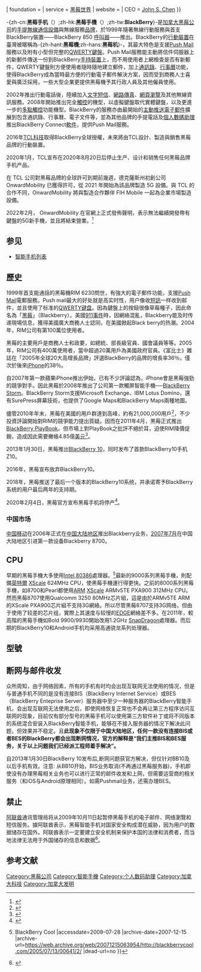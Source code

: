 {{About|電子裝置品牌|其母公司|黑莓公司|一種水果|黑莓|其它意思|黑莓 (消歧義)}}
{{noteTA
|T=zh-cn:黑莓手机; zh-hk:黑莓手機; zh-tw:BlackBerry;
|1=zh-cn:黑莓手机; zh-hk:黑莓手機; zh-tw:黑莓機;
|2=zh-cn:移动; zh-hk:手提; zh-tw:行動;
|3=zh-cn:无线通信设备; zh-hk:無線通信設備; zh-tw:無線通訊裝置;
|G1=IT
}}
{{Infobox information appliance
| name = 黑莓
| logo = [[File:Blackberry_Logo.svg|File:Blackberry Logo.svg]]
| image =
| caption = [[BlackBerry_Z30|BlackBerry Z30]]
| developer ='''開發商:''' <br />[[黑莓公司|黑莓公司]] (1999-2016)<br /> [[TCL|TCL]] ([[全球|全球]]) (2016-2020)<br /> Elang Mahkota Teknologi([[印尼|印尼]]) (2016-2019) <br /> Optiemus Infracom ([[印度|印度]]) (2017-2018)<br />OnwardMobility (2020-2022)<br />
| manufacturer =
| type = [[手持式装置|手持式装置]]
| discontinued = 
| unitssold = 
| unitsshipped = 10.7億（2014）
| os = [[BlackBerry_10|BlackBerry 10]]，[[Android|Android]]
| releasedate ={{ start date and age |1999|1|19}}
| foundation = {{start date and age|2003|3|1}}
| service = [[黑莓世界|黑莓世界]]
| website = {{URL|global.blackberry.com/}}
| CEO = [[John_S._Chen|John S. Chen]]
}}

-{zh-cn:'''黑莓手机'''（{{lang-en|'''BlackBerry'''}}）;zh-hk:'''黑莓手機'''（{{lang-en|'''BlackBerry'''}}）;zh-tw:'''BlackBerry'''}-是[[加拿大|加拿大]][[黑莓公司|黑莓公司]]的[[行動裝置|手提無線通信設備]]與無線服務[[品牌|品牌]]，於1999年隨著無線行動服務與首支BlackBerry裝置——BlackBerry 850 [[呼叫器|呼叫器]]——推出。BlackBerry的[[行動裝置|行動裝置]]在臺灣被暱稱為-{zh-hant:'''黑莓機''';zh-hans:'''黑莓机'''}-，其最大特色是支援[[Push_Mail|Push Mail]]服務以及附有小型但完整的[[QWERTY鍵盤|QWERTY鍵盤]]。Push Mail服務能主動將信件伺服器上的新郵件傳送一份到BlackBerry[[行動裝置|手持裝置]]上，而不用使用者上網檢查是否有新郵件，QWERTY鍵盤則方便使用者隨時隨地建立郵件，加上[[通訊錄|通訊錄]]、[[行事曆|行事曆]]功能，使得BlackBerry成為當時最方便的行動電子郵件解決方案，因而受到商務人士喜愛與廣泛採用，一些大型企業更提供黑莓機予其行政人員及其他僱員使用。

2002年推出行動電話後，陸續加入[[短信|文字短信]]、[[網路傳真|網路傳真]]、[[網頁|網頁瀏覽]]及其他無線資訊服務。2008年開始推出完全[[觸控|觸控]]的機型，以虛擬鍵盤取代實體鍵盤，以及更進一步的[[多點觸控|多點觸控]]功能機型。BlackBerry的服務亦由最開始的[[Push_Mail|主動推送電子郵件]]擴展到包含通訊錄、行事曆、電子文件等，並為其他品牌的手提電話及[[個人數碼助理|個人數碼助理]]推出BlackBerry Connect[[軟件|軟件]]，提供Push Mail服務。

2016年[[TCL科技|TCL科技]]取得BlackBerry全球授權，未來將由TCL設計、製造與銷售黑莓品牌的行動裝置。

2020年1月，TCL宣布在2020年8月20日后停止生产、设计和销售任何黑莓品牌手机产品。

在 TCL 公司對黑莓品牌的全球許可到期前幾週，德克薩斯州初創公司 OnwardMobility 已獲得許可，從 2021 年開始為該品牌製造 5G 設備。與 TCL 的合作不同，OnwardMobility 將與製造合作夥伴 FIH Mobile 一起為企業市場製造設備。

2022年2月， OnwardMobility 在官網上正式發佈聲明，表示無法繼續開發帶有鍵盤的5G新手機，並且將結束營業。<ref>{{Cite web|title=OnwardMobility 官網|url=https://www.onwardmobility.com/|access-date=2022-02-22|work=www.onwardmobility.com}}</ref>

== 参见 ==
* [[智能手机列表|智能手机列表]]

== 歷史 ==
1999年首支能通話的黑莓機RIM 6230問世，有強大的電子郵件功能，支援[[Push_Mail|Push Mail]]電郵服務。Push mail最大的好处就是高实时性，用户像收[[短訊|短訊]]一样收到邮件，並且使用了标准的[[QWERTY键盘|QWERTY键盘]]。因為鍵盤上的按鈕很像草莓種子，因此命名為「[[黑莓手机|黑莓]]」（Blackberry）。美國[[九一一襲擊事件|911事件]]時，因網絡混亂，Blackberry能及时传递現場信息，獲得美國廣大商務人士認同，在美國掀起Black berry的热潮。2004年，RIM公司有第100萬位使用者。

黑莓的主要用戶是商務人士和政要，如總統、部長級官員、國會議員等等。2005年，RIM公司有400萬使用者，當中超過20萬用戶為美國政府官員。《富比士》雜誌在「2005年全球20大高增長品牌」評選BlackBerry的品牌的增長率36％，僅次於後來[[iPhone|iPhone]]的38％。

自2007年第一款蘋果iPhone推出伊始，已有不少評論認為，iPhone會是黑莓強勁的競爭對手。因此黑莓於2008年推出了公司第一款觸屏智能手機──[[BlackBerry_Storm|BlackBerry Storm]]。BlackBerry Storm支援Microsoft Exchange、IBM Lotus Domino，還有SurePress屏幕技術，也提供了Google Maps和BlackBerry Maps兩種地圖。

儘管2010年年末，黑莓在美國的用戶群達到高峰，約有21,000,000用戶<ref>{{Cite web |url=http://www.comscore.com/Insights/Press_Releases/2011/1/comScore_Reports_November_2010_U.S._Mobile_Subscriber_Market_Share |title=存档副本 |access-date=2013-05-30 |archive-date=2014-01-06 |archive-url=https://web.archive.org/web/20140106233205/http://www.comscore.com/Insights/Press_Releases/2011/1/comScore_Reports_November_2010_U.S._Mobile_Subscriber_Market_Share |dead-url=no }}</ref>，不少投資評論開始對RIM的競爭能力提出質疑。因而在2011年4月，黑莓正式推出[[BlackBerry_PlayBook|BlackBerry PlayBook]]。但市場上對PlayBook之批評不絕於耳，迫使RIM降價促銷，造成因此需要撇帳4.85億[[美元|美元]]<ref>{{Cite web |url=http://www.thestar.com/business/companies/rim/article/1095920--dismal-playbook-sales-cause-rim-to-warn-on-earnings |title=Dismal PlayBook sales cause RIM to warn on earnings |accessdate=2013-05-30 |archive-date=2012-01-04 |archive-url=https://web.archive.org/web/20120104222610/http://www.thestar.com/business/companies/rim/article/1095920--dismal-playbook-sales-cause-rim-to-warn-on-earnings |dead-url=no }}</ref>。

2013年1月30日，黑莓推出[[BlackBerry_10|BlackBerry 10]]，同时发布了首款BlackBerry10手机Z10。

2016年，黑莓宣布放弃BlackBerry10。

2018年，黑莓推送了最后一个版本的BlackBerry10系统，并承诺寄予BlackBerry系统的用户最后两年的支持期。

2020年2月4日，黑莓官方宣布黑莓手机将停产<ref>{{Cite web |url=https://twitter.com/BBMobile/status/1224331849201258496 |title=存档副本 |access-date=2020-02-12 |archive-date=2021-05-20 |archive-url=https://web.archive.org/web/20210520053733/https://twitter.com/BBMobile/status/1224331849201258496 |dead-url=no }}</ref>。

===中国市场===
[[中国移动|中国移动]]在2006年正式在[[中国大陆地区|中国大陆地区]]推出Blackberry业务，[[2007年7月|2007年7月]]在中国大陆地区引进第一款设备Blackberry 8700。

== CPU ==
早期的黑莓手機大多使用[[Intel_80386|Intel 80386]]處理器。<ref>{{Cite web |url=http://blackberrycool.com/2005/07/13/00641/2/ |title=RIM Circa 1999 - BlackBerry History Revisited {{!}} BlackBerry Cool<!-- Bot generated title --> |accessdate=2009-07-28 |archive-date=2007-12-15 |archive-url=https://web.archive.org/web/20071215063954/http://blackberrycool.com/2005/07/13/00641/2/ |dead-url=no }}</ref>最新的9000系列黑莓手機，則配備[[英特爾|英特爾]] [[XScale|XScale]] 624MHz CPU，使黑莓手機運行得更快。之前的8000系列黑莓手機，如8700和Pearl都使用[[ARM架構|ARM]] [[XScale|XScale]] ARMv5TE PXA900 312MHz CPU。然而黑莓8707使用Qualcomm 3250 80MHz芯片組，這是由於ARMv5TE ARM的XScale PXA900芯片組不支持3G網絡。所以尽管黑莓8707支持3G网络，但由于使用了较差的芯片组，實際上其速度与较慢的[[EDGE|EDGE]]網絡差不多。在2011年，較高階的黑莓手機如Bold 9900/9930開始改用1.2GHz [[SnapDragon|SnapDragon]]處理器。而后期的BlackBerry10和Android手机均采用高通骁龙系列处理器。

== 型號 ==
{{main|黑莓產品列表}}

== 断网与邮件收发 ==
众所周知，由于网络因素，所有的手机有时均会出现互联网无法使用的情况，但是与普通手机不同的是没有连接BIS（BlackBerry Internet Service）或BES（BlackBerry Enteprise Server）服务器中至少一种服务器的BlackBerry智能手机，会出现互联网无法使用之后，即使网络恢复正常也不会再让第三方程序访问互联网的现象，目前仅有部分型号的黑莓手机可以使用第三方软件补丁或将不同版本的系统混合安装入BlackBerry智能手机，能够在不接入服务器的情况下解决此问题，但效果并不稳定。且'''此现象不仅限于中国大陆地区，任何一款没有连接BIS或者BES的BlackBerry都会出现断网情况，官方的解释是“我们主推BIS和BES服务，关于以上问题我们已经派工程师着手解决”。'''

自2013年1月30日BlackBerry 10发布后,断网问题获官方解决，但仅针对BB10及以后手机有效。注意: 从BB10开始，BIS业务取消(不再通过黑莓服务器)，手机即使没有办理黑莓相关业务也可以进行正常的邮件收发和上网，但需要运营商的相关服务（和iOS与Android原理相同）。如需Pushmail业务，还需办理BES。

==禁止==
[[阿联酋|阿联酋]]通讯管理局将从2009年10月11日起暂停黑莓手机的电子邮件、网络瀏覽和短信服务。據阿联酋表示，黑莓智能手机对国家安全构成潜在威胁，因为用户的数据储存在国外。阿联酋表示一定要建立安全机制来保护本国的法律和消费者，而当地法律无法用于外国储存的信息和数据<ref>{{Cite web |url=http://www1.voanews.com/chinese/news/middle-east/20100801-UAE-BLACKBERRY-99713834.html |title=阿联酋将于10月禁止黑莓部分服务 |access-date=2010-08-04 |archive-url=https://web.archive.org/web/20100810161155/http://www1.voanews.com/chinese/news/middle-east/20100801-UAE-BLACKBERRY-99713834.html |archive-date=2010-08-10 |dead-url=yes }}</ref>。

== 参考文献 ==
<div class="references-small">
<references />
</div>

{{Blackberry mobile phone}}
{{中國電子科技}}
[[Category:黑莓公司|Category:黑莓公司]]
[[Category:智能手機|Category:智能手機]]
[[Category:个人数码助理|Category:个人数码助理]]
[[Category:加拿大科技|Category:加拿大科技]]
[[Category:加拿大发明|Category:加拿大发明]]
